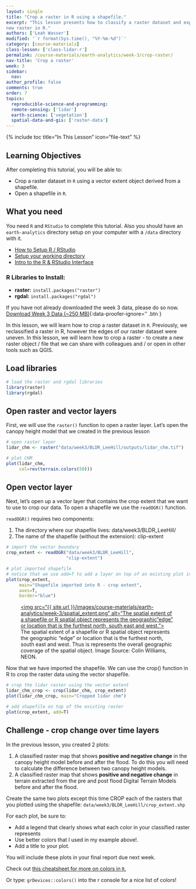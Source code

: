 ```yaml
---
layout: single
title: "Crop a raster in R using a shapefile."
excerpt: "This lesson presents how to classify a raster dataset and export it as a
new raster in R."
authors: ['Leah Wasser']
modified: '`r format(Sys.time(), "%Y-%m-%d")`'
category: [course-materials]
class-lesson: ['class-lidar-r']
permalink: /course-materials/earth-analytics/week-3/crop-raster/
nav-title: 'Crop a raster'
week: 3
sidebar:
  nav:
author_profile: false
comments: true
order: 7
topics:
  reproducible-science-and-programming: 
  remote-sensing: ['lidar']
  earth-science: ['vegetation']
  spatial-data-and-gis: ['raster-data']
---
```


{% include toc title="In This Lesson" icon="file-text" %}

<div class='notice--success' markdown="1">

## <i class="fa fa-graduation-cap" aria-hidden="true"></i> Learning Objectives

After completing this tutorial, you will be able to:

* Crop a raster dataset in `R` using a vector extent object derived from a shapefile.
* Open a shapefile in `R`.

## <i class="fa fa-check-square-o fa-2" aria-hidden="true"></i> What you need

You need `R` and `RStudio` to complete this tutorial. Also you should have
an `earth-analytics` directory setup on your computer with a `/data`
directory with it.

* [How to Setup R / RStudio](/course-materials/earth-analytics/week-1/setup-r-rstudio/)
* [Setup your working directory](/course-materials/earth-analytics/week-1/setup-working-directory/)
* [Intro to the R & RStudio Interface](/course-materials/earth-analytics/week-1/intro-to-r-and-rstudio)

### R Libraries to Install:

* **raster:** `install.packages("raster")`
* **rgdal:** `install.packages("rgdal")`

If you have not already downloaded the week 3 data, please do so now.
[<i class="fa fa-download" aria-hidden="true"></i> Download Week 3 Data (~250 MB)](https://ndownloader.figshare.com/files/7446715){:data-proofer-ignore='' .btn }

</div>

In this lesson, we will learn how to crop a raster dataset in `R`. Previously,
we reclassified a raster in R, however the edges of our raster dataset were uneven.
In this lesson, we will learn how to crop a raster - to create a new raster
object / file that we can share with colleagues and / or open in other tools such
as QGIS.

## Load libraries

```r
# load the raster and rgdal libraries
library(raster)
library(rgdal)
```

## Open raster and vector layers

First, we will use the `raster()` function to open a raster layer. Let's open the
canopy height model that we created in the previous lesson

```r
# open raster layer
lidar_chm <- raster("data/week3/BLDR_LeeHill/outputs/lidar_chm.tif")

# plot CHM
plot(lidar_chm,
     col=rev(terrain.colors(50)))
```

## Open vector layer

Next, let's open up a vector layer that contains the crop extent that we want
to use to crop our data. To open a shapefile we use the `readOGR()` function.

`readOGR()` requires two components:

1. The directory where our shapefile lives: data/week3/BLDR_LeeHill/
2. The name of the shapefile (without the extension): clip-extent


```r
# import the vector boundary
crop_extent <- readOGR("data/week3/BLDR_LeeHill",
                       "clip-extent")

# plot imported shapefile
# notice that we use add=T to add a layer on top of an existing plot in R.
plot(crop_extent,
     main="Shapefile imported into R - crop extent",
     axes=T,
     border="blue")
```

<figure>
    <a href="{{ site.url }}/images/course-materials/earth-analytics/week-3/spatial_extent.png">
    <img src="{{ site.url }}/images/course-materials/earth-analytics/week-3/spatial_extent.png" alt="The spatial extent of a shapefile or R spatial object represents
    the geographic "edge" or location that is the furthest north, south east and
    west."></a>
    <figcaption>The spatial extent of a shapefile or R spatial object represents
    the geographic "edge" or location that is the furthest north, south east and
    west. Thus is represents the overall geographic coverage of the spatial
    object. Image Source: Colin Williams, NEON.
    </figcaption>
</figure>

Now that we have imported the shapefile. We can use the crop() function in R to
crop the raster data using the vector shapefile.

```r
# crop the lidar raster using the vector extent
lidar_chm_crop <- crop(lidar_chm, crop_extent)
plot(lidar_chm_crop, main="Cropped lidar chm")

# add shapefile on top of the existing raster
plot(crop_extent, add=T)

```

<div class="notice--warning" markdown="1">

## <i class="fa fa-pencil-square-o" aria-hidden="true"></i> Challenge - crop change over time layers

In the previous lesson, you created 2 plots:

1. A classified raster map that shows **positive and negative change** in the canopy height model before and after the flood. To do this you will need to calculate the difference
between two canopy height models.
2. A classified raster map that shows **positive and negative change** in terrain extracted from the pre and post flood Digital Terrain Models
before and after the flood.

Create the same two plots except this time CROP each of the rasters that you plotted
using the shapefile: `data/week3/BLDR_LeeHill/crop_extent.shp`

For each plot, be sure to:

* Add a legend that clearly shows what each color in your classified raster represents
* Use better colors that I used in my example above!.
* Add a title to your plot.

You will include these plots in your final report due next week.

Check out <a href="https://www.nceas.ucsb.edu/~frazier/RSpatialGuides/colorPaletteCheatsheet.pdf" target="_blank">this cheatsheet for more on colors in `R`. </a>

Or type: `grDevices::colors()` into the r console for a nice list of colors!
</div>
